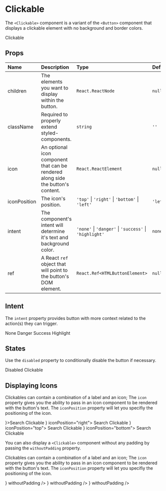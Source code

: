 
<Meta title="synth-ui|Forms/Clickable" component={Clickable} />

# Clickable

The `<Clickable>` component is a variant of the `<Button>` component that displays a clickable element with no background and border colors.

<Preview withToolbar>
  <Story name="default">
    <Clickable>Clickable</Clickable>
  </Story>
</Preview>

## Props

| Name  | Description                                   | Type     | Default |
| :---- | :-------------------------------------------- | :------- | :------ |
| children | The elements you want to display within the button. | `React.ReactNode` | `null` |
| className | Required to properly extend styled-components.| `string` | `''` |  
| icon | An optional icon component that can be rendered along side the button's content. | `React.ReactElement` | `null`|
| iconPosition | The icon's position. | `'top'` \| `'right'` \| `'bottom'` \| `'left'` | `'left'` |
|intent| The component's intent will determine it's text and background color. | `'none'` \| `'danger'` \| `'success'` \| `'highlight'` | `none` |
| ref | A React `ref` object that will point to the button's DOM element. | `React.Ref<HTMLButtonElement>` | `null`|

## Intent

The `intent` property provides button with more context related to the action(s) they can trigger.

<Preview withToolbar>
  <Story name="with intent">
    <Flex alignItems="center">
      <Clickable intent="none">None</Clickable>
      <Spacer right scale={2} />
      <Clickable intent="danger">Danger</Clickable>
      <Spacer right scale={2} />
      <Clickable intent="success">Success</Clickable>
      <Spacer right scale={2} />
      <Clickable intent="highlight">Highlight</Clickable>
    </Flex>
  </Story>
</Preview>

## States

Use the `disabled` property to conditionally disable the button if necessary.

<Preview withToolbar>
  <Story name="disabled">
    <Clickable disabled>Disabled Clickable</Clickable>
  </Story>
</Preview>

## Displaying Icons

Clickables can contain a combination of a label and an icon; The `icon` property gives you the ability to pass in an icon component to be rendered with the button's text. The `iconPosition` property will let you specifiy the positioning of the icon.

<Preview withToolbar>
  <Story name="with icon">
    <Flex alignItems="center">
      <Clickable icon={<SearchIcon />}>Search Clickable</Clickable>
      <Spacer right scale={2} />
      <Clickable icon={<SearchIcon />} iconPosition="right">
        Search Clickable
      </Clickable>
      <Spacer right scale={2} />
      <Clickable icon={<SearchIcon />} iconPosition="top">
        Search Clickable
      </Clickable>      
      <Spacer right scale={2} />
      <Clickable icon={<SearchIcon />} iconPosition="bottom">
        Search Clickable
      </Clickable>
    </Flex>
  </Story>
</Preview>

You can also display a `<Clickable>` component without any padding by passing the `withoutPadding` property.

Clickables can contain a combination of a label and an icon; The `icon` property gives you the ability to pass in an icon component to be rendered with the button's text. The `iconPosition` property will let you specifiy the positioning of the icon.

<Preview withToolbar>
  <Story name="withoutPadding">
    <Flex alignItems="center">
      <Clickable icon={<SearchIcon />} withoutPadding />
      <Clickable icon={<SearchIcon />} withoutPadding />
      <Clickable icon={<SearchIcon />} withoutPadding />
    </Flex>
  </Story>
</Preview>